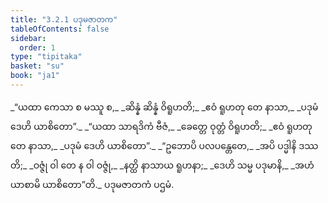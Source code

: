 ```yaml
---
title: "3.2.1 ပဒုမဇာတက"
tableOfContents: false
sidebar:
  order: 1
type: "tipitaka"
basket: "su"
book: "ja1"
---
```



<DynamicBreadcrumb />

<Division number="31" book="ja1">

<Paragraph number="712" type="verses" book="ja1">
_“ယထာ ကေသာ စ မဿူ စ,_  
_ဆိန္နံ ဆိန္နံ ဝိရူဟတိ;_  
_ဧဝံ ရူဟတု တေ နာသာ,_  
_ပဒုမံ ဒေဟိ ယာစိတော”._  

</Paragraph>

</Division>
<Division number="32" book="ja1">

<Paragraph number="713" type="verses" book="ja1">
_“ယထာ သာရဒိကံ ဗီဇံ,_  
_ခေတ္တေ ဝုတ္တံ ဝိရူဟတိ;_  
_ဧဝံ ရူဟတု တေ နာသာ,_  
_ပဒုမံ ဒေဟိ ယာစိတော”._  

</Paragraph>

</Division>
<Division number="33" book="ja1">

<Paragraph number="714" type="verses" book="ja1">
_“ဥဘောပိ ပလပန္တေတေ,_  
_အပိ ပဒ္မါနိ ဒဿတိ;_  
_ဝဇ္ဇုံ ဝါ တေ န ဝါ ဝဇ္ဇုံ,_  
_နတ္ထိ နာသာယ ရူဟနာ;_  
_ဒေဟိ သမ္မ ပဒုမာနိ,_  
_အဟံ ယာစာမိ ယာစိတော”တိ._  


</Paragraph>
</Division>

<Paragraph number="715" type="center" book="ja1">
ပဒုမဇာတကံ ပဌမံ.
</Paragraph>